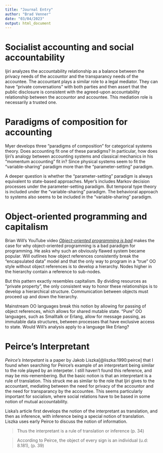 ```yaml
---
title: "Journal Entry"
author: "Brad Venner"
date: "03/04/2023"
output: html_document
---
```


# Socialist accounting and social accountability

Ijiri analyzes the accountability relationship as a balance between the privacy needs of the accountor and the transparancy needs of the accountee. The accountant plays a similar role to a legal mediator. They can have "private conversations" with both parties and then assert that the public disclosure is consistent with the agreed-upon accountability relationship between the accountor and accountee. This mediation role is necessarily a trusted one.

# Paradigms of composition for accounting

Myer develops three "paradigms of composition" for categorical systems theory. Does accounting fit one of these paradigms? In particular, how does Ijiri's analogy between accounting systems and classical mechanics in his "momentum accounting" fit in? Since physical systems seem to fit the "variable-sharing" paradigm more than the "parameter-setting" paradigm.

A deeper question is whether the "parameter-setting" paradigm is always equivalent to state-based approaches. Myer's includes Markov decision processes under the parameter-setting paradigm. But temporal type theory is included under the "variable-sharing" paradigm. The behavioral approach to systems also seems to be included in the "variable-sharing" paradigm.

# Object-oriented programming and capitalism

Brian Will's YouTube video [*Object-oriented programming is bad*](https://www.youtube.com/watch?v=QM1iUe6IofM) makes the case for why object-oriented programming is a bad paradigm for programming. He asks why such an obviously flawed system became popular. Will outlines how object references consistently break the "encapsulated data" model and that the only way to program in a "true" OO style without object references is to develop a hierarchy. Nodes higher in the hierarchy contain a reference to sub-nodes. 

But this pattern exactly resembles capitalism. By dividing resources as "private property", the only consistent way to honor these relationships is to develop a hierarchical structure. Communication between objects must proceed up and down the hierarchy.

Mainstream OO languages break this notion by allowing for passing of object references, which allows for shared mutable state. "Pure" OO languages, such as Smalltalk or Erlang, allow for message passing, as immutable data structures, between processes that have exclusive access to state. Would Will's analysis apply to a language like Erlang?  

# Peirce's Interpretant

*Peirce's Interpetant* is a paper by Jakob Liszka[@liszka:1990:peirce] that I found when searching for Peirce's example of an interpretant being similar to the role played by an interpeter. I still haven't found this reference, and may be mis-remembering. But the basic notion is that an interpretant is a rule of translation. This struck me as similar to the role that Ijiri gives to the accountant, mediating between the need for privacy of the accountor and the need for transparancy by the accountee. This seems particularly important for socialism, where social relations have to be based in some notion of mutual accountability.

Liska's article first develops the notion of the interpretant as translation, and then as inference, with inference being a special notion of translation. Liszka uses early Peirce to discuss the notion of information. 

> Thus the interpretant is a rule of translation or inference (p. 34)

> According to Peirce, the object of every sign is an individual (u.d: 8.181), (p. 39)

